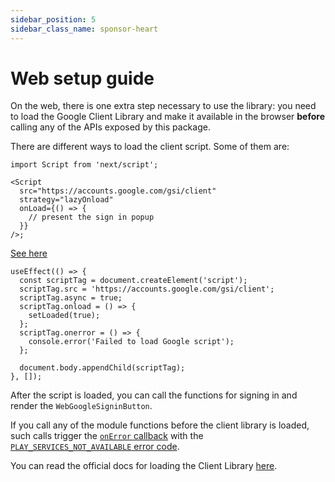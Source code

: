 ```yaml
---
sidebar_position: 5
sidebar_class_name: sponsor-heart
---
```


# Web setup guide

On the web, there is one extra step necessary to use the library: you need to load the Google Client Library and make it available in the browser **before** calling any of the APIs exposed by this package.


<Banner />

There are different ways to load the client script. Some of them are:


<Tabs>
  <TabItem value="Next.js" label="Next.js">

```tsx
import Script from 'next/script';

<Script
  src="https://accounts.google.com/gsi/client"
  strategy="lazyOnload"
  onLoad={() => {
    // present the sign in popup
  }}
/>;
```

  </TabItem>

  <TabItem value="html" label="Simple html">

[See here](https://developers.google.com/identity/gsi/web/guides/client-library)

  </TabItem>

  <TabItem value="useEffect" label="useEffect">

```tsx
useEffect(() => {
  const scriptTag = document.createElement('script');
  scriptTag.src = 'https://accounts.google.com/gsi/client';
  scriptTag.async = true;
  scriptTag.onload = () => {
    setLoaded(true);
  };
  scriptTag.onerror = () => {
    console.error('Failed to load Google script');
  };

  document.body.appendChild(scriptTag);
}, []);
```

  </TabItem>

</Tabs>

After the script is loaded, you can call the functions for signing in and render the `WebGoogleSigninButton`.

If you call any of the module functions before the client library is loaded, such calls trigger the [`onError` callback](/docs/api#webonetapsignincallbacks) with the [`PLAY_SERVICES_NOT_AVAILABLE` error code](../errors#status-codes).

You can read the official docs for loading the Client Library [here](https://developers.google.com/identity/gsi/web/guides/client-library).
